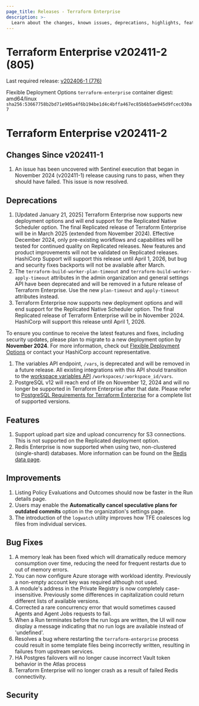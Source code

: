 ```yaml
---
page_title: Releases - Terraform Enterprise
description: >-
  Learn about the changes, known issues, deprecations, highlights, features, improvements, bug fixes, and security fixes for the v202411-2 (805) release.
---
```


# Terraform Enterprise v202411-2 (805)

Last required release: [v202406-1 (776)](/terraform/enterprise/releases/2024/v202406-1)

Flexible Deployment Options `terraform-enterprise` container digest: amd64/linux `sha256:53667758b2bd71e905a4f6b194be1d4c4bffa467ec85b6b5ae945d9fcec030a7`

# Terraform Enterprise v202411-2

## Changes Since v202411-1
1. An issue has been uncovered with Sentinel execution that began in November 2024 (v202411-1) release causing runs to pass, when they should have failed. This issue is now resolved. 

## Deprecations
1. [Updated January 21, 2025] Terraform Enterprise now supports new deployment options and will end support for the Replicated Native Scheduler option.
   The final Replicated release of Terraform Enterprise will be in March 2025 (extended from November 2024). Effective December 2024,
   only pre-existing workflows and capabilities will be tested for continued quality on Replicated releases. New features and product
   improvements will not be validated on Replicated releases. HashiCorp Support will support this release until April 1, 2026, but
   bug and security fixes backports will not be available after March.
1. The `terraform-build-worker-plan-timeout` and `terraform-build-worker-apply-timeout` attributes in the admin organization and general settings API have been deprecated and will be removed in a future release of Terraform Enterprise. Use the new `plan-timeout` and `apply-timeout` attributes instead.
1. Terraform Enterprise now supports new deployment options and will end support for the Replicated Native Scheduler option. The final Replicated release of Terraform Enterprise will be in November 2024. HashiCorp will support this release until April 1, 2026.

  To ensure you continue to receive the latest features and fixes, including security updates, please plan to migrate to a new deployment option by **November 2024**. For more information, check out [Flexible Deployment Options](/terraform/enterprise/flexible-deployments/) or contact your HashiCorp account representative.
1. The variables API endpoint, `/vars`, is deprecated and will be removed in a future release. All existing integrations with this API should transition to the [workspace variables API](/terraform/cloud-docs/api-docs/workspace-variables) `/workspaces/:workspace_id/vars`.
1. PostgreSQL v12 will reach end of life on November 12, 2024 and will no longer be supported in Terraform Enterprise after that date. Please refer to [PostgreSQL Requirements for Terraform Enterprise](/terraform/enterprise/flexible-deployments/install/requirements/data-storage/postgres-requirements) for a complete list of supported versions.


## Features
1. Support upload part size and upload concurrency for S3 connections. This is not supported on the Replicated deployment option.
1. Redis Enterprise is now supported when using two, non-clustered (single-shard) databases. More information can be found on the [Redis data page](/terraform/enterprise/deploy/configuration/storage/connect-redis#redis-enterprise). 


## Improvements

1. Listing Policy Evaluations and Outcomes should now be faster in the Run details page.
1. Users may enable the **Automatically cancel speculative plans for outdated commits** option in the organization's settings page.
1. The introduction of the `logwatch` utility improves how TFE coalesces log files from individual services.


## Bug Fixes

1. A memory leak has been fixed which will dramatically reduce memory consumption over time, reducing the need for frequent restarts due to out of memory errors.
1. You can now configure Azure storage with workload identity. Previously a non-empty account key was required although not used.
1. A module's address in the Private Registry is now completely case-insensitive. Previously some differences in capitalization could return different lists of available versions.
1. Corrected a rare concurrency error that would sometimes caused Agents and Agent Jobs requests to fail.
1. When a Run terminates before the run logs are written, the UI will now display a message indicating that no run logs are available instead of 'undefined'.
1. Resolves a bug where restarting the `terraform-enterprise` process could result in some template files being incorrectly written, resulting in failures from upstream services.
1. HA Postgres failovers will no longer cause incorrect Vault token behavior in the Atlas process
1. Terraform Enterprise will no longer crash as a result of failed Redis connectivity.

## Security
